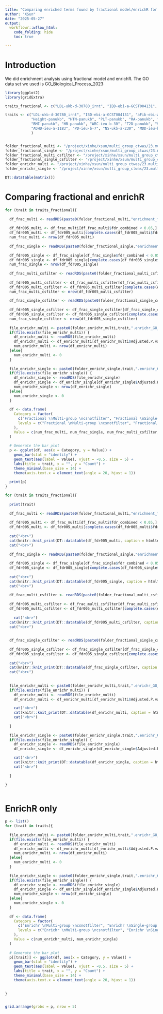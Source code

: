 ```yaml
---
title: "Comparing enriched terms found by fractional model/enrichR for multigroup&singlegroup"
author: "XSun"
date: "2025-05-27"
output:
  workflowr::wflow_html:
    code_folding: hide
    toc: true

---
```


# Introduction

We did enrichment analysis using fractional model and enrichR. The GO data set we used is GO_Biological_Process_2023


```r
library(ggplot2)
library(gridExtra)

traits_fractional <- c("LDL-ukb-d-30780_irnt", "IBD-ebi-a-GCST004131", "aFib-ebi-a-GCST006414","SBP-ukb-a-360", "T1D-GCST90014023")

traits <- c("LDL-ukb-d-30780_irnt", "IBD-ebi-a-GCST004131", "aFib-ebi-a-GCST006414","SBP-ukb-a-360", "T1D-GCST90014023",
            "Height-panukb", "HTN-panukb", "PLT-panukb", "RA-panukb", "RBC-panukb", "ATH_gtexukb",
            "BMI-panukb", "HB-panukb", "WBC-ieu-b-30", "T2D-panukb", "SCZ-ieu-b-5102", "BIP-ieu-b-5110", "ASD-ieu-a-1185",
            "ADHD-ieu-a-1183", "PD-ieu-b-7", "NS-ukb-a-230", "MDD-ieu-b-102"
            )


folder_fractional_multi <- "/project/xinhe/xsun/multi_group_ctwas/23.multi_group_0515/results_downstream/enrich_fractional_multi_allgenes/"
folder_fractional_single <- "/project/xinhe/xsun/multi_group_ctwas/23.multi_group_0515/results_downstream/enrich_fractional_single_allgenes/"
folder_fractional_multi_csfilter <- "/project/xinhe/xsun/multi_group_ctwas/23.multi_group_0515/results_downstream/enrich_fractional_multi_allgenes_csfilter/"
folder_fractional_single_csfilter <- "/project/xinhe/xsun/multi_group_ctwas/23.multi_group_0515/results_downstream/enrich_fractional_single_allgenes_csfilter/"
folder_enrichr_multi <- "/project/xinhe/xsun/multi_group_ctwas/23.multi_group_0515/results_downstream/enrich_enrichr_multi/"
folder_enrichr_single <- "/project/xinhe/xsun/multi_group_ctwas/23.multi_group_0515/results_downstream/enrich_enrichr_single/"

DT::datatable(matrix())
```

# Comparing fractional and enrichR

```r

for (trait in traits_fractional){
  
  df_frac_multi <- readRDS(paste0(folder_fractional_multi,"enrichment_fractional_calibrated_blgeneset_summary_multigroup_",trait,"_GO_Biological_Process_2023.RDS"))
  
  df_fdr005_multi <- df_frac_multi[df_frac_multi$fdr_combined < 0.05,]
  df_fdr005_multi <- df_fdr005_multi[complete.cases(df_fdr005_multi$fdr_combined),]
  num_frac_multi <- nrow(df_fdr005_multi)
  
  df_frac_single <- readRDS(paste0(folder_fractional_single,"enrichment_fractional_calibrated_blgeneset_summary_singlegroup_",trait,"_GO_Biological_Process_2023.RDS"))
  
  df_fdr005_single <- df_frac_single[df_frac_single$fdr_combined < 0.05,]
  df_fdr005_single <- df_fdr005_single[complete.cases(df_fdr005_single$fdr_combined),]
  num_frac_single <- nrow(df_fdr005_single)
  
  df_frac_multi_csfilter <- readRDS(paste0(folder_fractional_multi_csfilter,"enrichment_fractional_calibrated_blgeneset_summary_multigroup_",trait,"_GO_Biological_Process_2023.RDS"))
  
  df_fdr005_multi_csfilter <- df_frac_multi_csfilter[df_frac_multi_csfilter$fdr_combined < 0.05,]
  df_fdr005_multi_csfilter <- df_fdr005_multi_csfilter[complete.cases(df_fdr005_multi_csfilter$fdr_combined),]
  num_frac_multi_csfilter <- nrow(df_fdr005_multi_csfilter)
  
  df_frac_single_csfilter <- readRDS(paste0(folder_fractional_single_csfilter,"enrichment_fractional_calibrated_blgeneset_summary_singlegroup_",trait,"_GO_Biological_Process_2023.RDS"))
  
  df_fdr005_single_csfilter <- df_frac_single_csfilter[df_frac_single_csfilter$fdr_combined < 0.05,]
  df_fdr005_single_csfilter <- df_fdr005_single_csfilter[complete.cases(df_fdr005_single_csfilter$fdr_combined),]
  num_frac_single_csfilter <- nrow(df_fdr005_single_csfilter)
  
  file_enrichr_multi <- paste0(folder_enrichr_multi,trait,".enrichr_GO_Biological_Process_2023.RDS")
  if(file.exists(file_enrichr_multi)) {
    df_enrichr_multi <- readRDS(file_enrichr_multi)
    df_enrichr_multi <- df_enrichr_multi[df_enrichr_multi$Adjusted.P.value < 0.05,]
    num_enrichr_multi <- nrow(df_enrichr_multi)
  }else{
    num_enrichr_multi <- 0
  }
  
  file_enrichr_single <- paste0(folder_enrichr_single,trait,".enrichr_GO_Biological_Process_2023.RDS")
  if(file.exists(file_enrichr_single)) {
    df_enrichr_single <- readRDS(file_enrichr_single)
    df_enrichr_single <- df_enrichr_single[df_enrichr_single$Adjusted.P.value < 0.05,]
    num_enrichr_single <- nrow(df_enrichr_single)
  }else{
    num_enrichr_single <- 0
  }
  
  df <- data.frame(
    Category = factor(
      c("Fractional \nMulti-group \ncsnotfilter", "Fractional \nSingle-group \ncsnotfilter","Fractional \nMulti-group \ncsfilter", "Fractional \nSingle-group \ncsfilter", "Enrichr \nMulti-group \ncsnotfilter", "Enrichr \nSingle-group \ncsnotfilter"),
      levels = c("Fractional \nMulti-group \ncsnotfilter", "Fractional \nSingle-group \ncsnotfilter","Fractional \nMulti-group \ncsfilter", "Fractional \nSingle-group \ncsfilter", "Enrichr \nMulti-group \ncsnotfilter", "Enrichr \nSingle-group \ncsnotfilter")
    ),
    Value = c(num_frac_multi, num_frac_single, num_frac_multi_csfilter, num_frac_single_csfilter, num_enrichr_multi, num_enrichr_single)
  )
  
  # Generate the bar plot
  p <- ggplot(df, aes(x = Category, y = Value)) +
    geom_bar(stat = "identity") +
    geom_text(aes(label = Value), vjust = -0.5, size = 5) +
    labs(title = trait, x = "", y = "Count") +
    theme_minimal(base_size = 14) +
    theme(axis.text.x = element_text(angle = 20, hjust = 1))
  
  print(p)
}
```

```r
  
for (trait in traits_fractional){
  
  print(trait)
  
  df_frac_multi <- readRDS(paste0(folder_fractional_multi,"enrichment_fractional_calibrated_blgeneset_summary_multigroup_",trait,"_GO_Biological_Process_2023.RDS"))
  
  df_fdr005_multi <- df_frac_multi[df_frac_multi$fdr_combined < 0.05,]
  df_fdr005_multi <- df_fdr005_multi[complete.cases(df_fdr005_multi$fdr_combined),]
  
  cat("<br>")
  cat(knitr::knit_print(DT::datatable(df_fdr005_multi, caption = htmltools::tags$caption( style = 'caption-side: left; text-align: left; color:black;  font-size:150% ;',paste0(trait,"- Enriched Go terms, cs not filtered, multi-group")),options = list(pageLength = 5)   )))
  cat("<br>")
  
  df_frac_single <- readRDS(paste0(folder_fractional_single,"enrichment_fractional_calibrated_blgeneset_summary_singlegroup_",trait,"_GO_Biological_Process_2023.RDS"))
  
  df_fdr005_single <- df_frac_single[df_frac_single$fdr_combined < 0.05,]
  df_fdr005_single <- df_fdr005_single[complete.cases(df_fdr005_single$fdr_combined),]
  
  cat("<br>")
  cat(knitr::knit_print(DT::datatable(df_fdr005_single, caption = htmltools::tags$caption( style = 'caption-side: left; text-align: left; color:black;  font-size:150% ;',paste0(trait,"- Enriched Go terms, cs not filtered, single eqtl")),options = list(pageLength = 5)   )))
  cat("<br>")
  
  df_frac_multi_csfilter <- readRDS(paste0(folder_fractional_multi_csfilter,"enrichment_fractional_calibrated_blgeneset_summary_multigroup_",trait,"_GO_Biological_Process_2023.RDS"))
  
  df_fdr005_multi_csfilter <- df_frac_multi_csfilter[df_frac_multi_csfilter$fdr_combined < 0.05,]
  df_fdr005_multi_csfilter <- df_fdr005_multi_csfilter[complete.cases(df_fdr005_multi_csfilter$fdr_combined),]
  
    cat("<br>")
  cat(knitr::knit_print(DT::datatable(df_fdr005_multi_csfilter, caption = htmltools::tags$caption( style = 'caption-side: left; text-align: left; color:black;  font-size:150% ;',paste0(trait,"- Enriched Go terms, cs filtered, multi-group")),options = list(pageLength = 5)   )))
  cat("<br>")
  
  
  df_frac_single_csfilter <- readRDS(paste0(folder_fractional_single_csfilter,"enrichment_fractional_calibrated_blgeneset_summary_singlegroup_",trait,"_GO_Biological_Process_2023.RDS"))
  
  df_fdr005_single_csfilter <- df_frac_single_csfilter[df_frac_single_csfilter$fdr_combined < 0.05,]
  df_fdr005_single_csfilter <- df_fdr005_single_csfilter[complete.cases(df_fdr005_single_csfilter$fdr_combined),]
  
  cat("<br>")
  cat(knitr::knit_print(DT::datatable(df_frac_single_csfilter, caption = htmltools::tags$caption( style = 'caption-side: left; text-align: left; color:black;  font-size:150% ;',paste0(trait,"- Enriched Go terms, cs filtered, single eqtl")),options = list(pageLength = 5)   )))
  cat("<br>")
  
  
  file_enrichr_multi <- paste0(folder_enrichr_multi,trait,".enrichr_GO_Biological_Process_2023.RDS")
  if(file.exists(file_enrichr_multi)) {
    df_enrichr_multi <- readRDS(file_enrichr_multi)
    df_enrichr_multi <- df_enrichr_multi[df_enrichr_multi$Adjusted.P.value < 0.05,]

    cat("<br>")
    cat(knitr::knit_print(DT::datatable(df_enrichr_multi, caption = htmltools::tags$caption( style = 'caption-side: left; text-align: left; color:black;  font-size:150% ;',paste0(trait,"- Enriched Go terms by enrichR, cs not filtered, multi group")),options = list(pageLength = 5)   )))
    cat("<br>")
    
  }
  
  file_enrichr_single <- paste0(folder_enrichr_single,trait,".enrichr_GO_Biological_Process_2023.RDS")
  if(file.exists(file_enrichr_single)) {
    df_enrichr_single <- readRDS(file_enrichr_single)
    df_enrichr_single <- df_enrichr_single[df_enrichr_single$Adjusted.P.value < 0.05,]

    cat("<br>")
    cat(knitr::knit_print(DT::datatable(df_enrichr_single, caption = htmltools::tags$caption( style = 'caption-side: left; text-align: left; color:black;  font-size:150% ;',paste0(trait,"- Enriched Go terms by enrichR, cs not filtered, single group")),options = list(pageLength = 5)   )))
    cat("<br>")
    
  }

}



```


# EnrichR only

```r

p <- list()
for (trait in traits){
  
  file_enrichr_multi <- paste0(folder_enrichr_multi,trait,".enrichr_GO_Biological_Process_2023.RDS")
  if(file.exists(file_enrichr_multi)) {
    df_enrichr_multi <- readRDS(file_enrichr_multi)
    df_enrichr_multi <- df_enrichr_multi[df_enrichr_multi$Adjusted.P.value < 0.05,]
    num_enrichr_multi <- nrow(df_enrichr_multi)
  }else{
    num_enrichr_multi <- 0
  }
  
  file_enrichr_single <- paste0(folder_enrichr_single,trait,".enrichr_GO_Biological_Process_2023.RDS")
  if(file.exists(file_enrichr_single)) {
    df_enrichr_single <- readRDS(file_enrichr_single)
    df_enrichr_single <- df_enrichr_single[df_enrichr_single$Adjusted.P.value < 0.05,]
    num_enrichr_single <- nrow(df_enrichr_single)
  }else{
    num_enrichr_single <- 0
  }
  
  df <- data.frame(
    Category = factor(
      c("Enrichr \nMulti-group \ncsnotfilter", "Enrichr \nSingle-group \ncsnotfilter"),
      levels = c("Enrichr \nMulti-group \ncsnotfilter", "Enrichr \nSingle-group \ncsnotfilter")
    ),
    Value = c(num_enrichr_multi, num_enrichr_single)
  )
  
  # Generate the bar plot
  p[[trait]] <- ggplot(df, aes(x = Category, y = Value)) +
    geom_bar(stat = "identity") +
    geom_text(aes(label = Value), vjust = -0.5, size = 5) +
    labs(title = trait, x = "", y = "Count") +
    theme_minimal(base_size = 14) +
    theme(axis.text.x = element_text(angle = 20, hjust = 1))
  
  
}


grid.arrange(grobs = p, nrow = 5)


```

